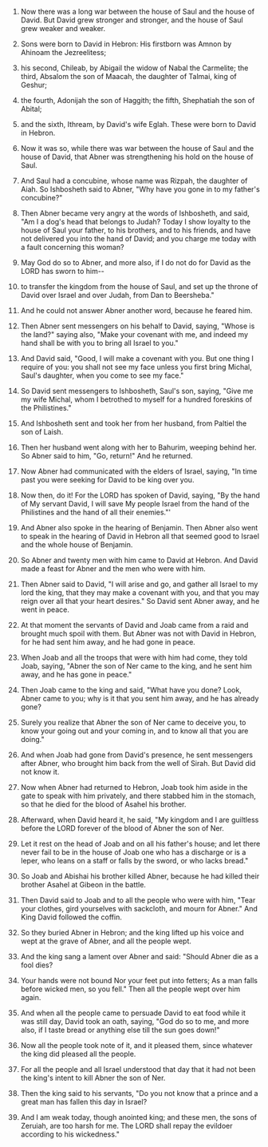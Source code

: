 
1. Now there was a long war between the house of Saul and the house of David. But David grew stronger and stronger, and the house of Saul grew weaker and weaker.

2. Sons were born to David in Hebron: His firstborn was Amnon by Ahinoam the Jezreelitess;

3. his second, Chileab, by Abigail the widow of Nabal the Carmelite; the third, Absalom the son of Maacah, the daughter of Talmai, king of Geshur;

4. the fourth, Adonijah the son of Haggith; the fifth, Shephatiah the son of Abital;

5. and the sixth, Ithream, by David's wife Eglah. These were born to David in Hebron.

6. Now it was so, while there was war between the house of Saul and the house of David, that Abner was strengthening his hold on the house of Saul.

7. And Saul had a concubine, whose name was Rizpah, the daughter of Aiah. So Ishbosheth said to Abner, "Why have you gone in to my father's concubine?"

8. Then Abner became very angry at the words of Ishbosheth, and said, "Am I a dog's head that belongs to Judah? Today I show loyalty to the house of Saul your father, to his brothers, and to his friends, and have not delivered you into the hand of David; and you charge me today with a fault concerning this woman?

9. May God do so to Abner, and more also, if I do not do for David as the LORD has sworn to him--

10. to transfer the kingdom from the house of Saul, and set up the throne of David over Israel and over Judah, from Dan to Beersheba."

11. And he could not answer Abner another word, because he feared him.

12. Then Abner sent messengers on his behalf to David, saying, "Whose is the land?" saying also, "Make your covenant with me, and indeed my hand shall be with you to bring all Israel to you."

13. And David said, "Good, I will make a covenant with you. But one thing I require of you: you shall not see my face unless you first bring Michal, Saul's daughter, when you come to see my face."

14. So David sent messengers to Ishbosheth, Saul's son, saying, "Give me my wife Michal, whom I betrothed to myself for a hundred foreskins of the Philistines."

15. And Ishbosheth sent and took her from her husband, from Paltiel the son of Laish.

16. Then her husband went along with her to Bahurim, weeping behind her. So Abner said to him, "Go, return!" And he returned.

17. Now Abner had communicated with the elders of Israel, saying, "In time past you were seeking for David to be king over you.

18. Now then, do it! For the LORD has spoken of David, saying, "By the hand of My servant David, I will save My people Israel from the hand of the Philistines and the hand of all their enemies."'

19. And Abner also spoke in the hearing of Benjamin. Then Abner also went to speak in the hearing of David in Hebron all that seemed good to Israel and the whole house of Benjamin.

20. So Abner and twenty men with him came to David at Hebron. And David made a feast for Abner and the men who were with him.

21. Then Abner said to David, "I will arise and go, and gather all Israel to my lord the king, that they may make a covenant with you, and that you may reign over all that your heart desires." So David sent Abner away, and he went in peace.

22. At that moment the servants of David and Joab came from a raid and brought much spoil with them. But Abner was not with David in Hebron, for he had sent him away, and he had gone in peace.

23. When Joab and all the troops that were with him had come, they told Joab, saying, "Abner the son of Ner came to the king, and he sent him away, and he has gone in peace."

24. Then Joab came to the king and said, "What have you done? Look, Abner came to you; why is it that you sent him away, and he has already gone?

25. Surely you realize that Abner the son of Ner came to deceive you, to know your going out and your coming in, and to know all that you are doing."

26. And when Joab had gone from David's presence, he sent messengers after Abner, who brought him back from the well of Sirah. But David did not know it.

27. Now when Abner had returned to Hebron, Joab took him aside in the gate to speak with him privately, and there stabbed him in the stomach, so that he died for the blood of Asahel his brother.

28. Afterward, when David heard it, he said, "My kingdom and I are guiltless before the LORD forever of the blood of Abner the son of Ner.

29. Let it rest on the head of Joab and on all his father's house; and let there never fail to be in the house of Joab one who has a discharge or is a leper, who leans on a staff or falls by the sword, or who lacks bread."

30. So Joab and Abishai his brother killed Abner, because he had killed their brother Asahel at Gibeon in the battle.

31. Then David said to Joab and to all the people who were with him, "Tear your clothes, gird yourselves with sackcloth, and mourn for Abner." And King David followed the coffin.

32. So they buried Abner in Hebron; and the king lifted up his voice and wept at the grave of Abner, and all the people wept.

33. And the king sang a lament over Abner and said: "Should Abner die as a fool dies?

34. Your hands were not bound Nor your feet put into fetters; As a man falls before wicked men, so you fell." Then all the people wept over him again.

35. And when all the people came to persuade David to eat food while it was still day, David took an oath, saying, "God do so to me, and more also, if I taste bread or anything else till the sun goes down!"

36. Now all the people took note of it, and it pleased them, since whatever the king did pleased all the people.

37. For all the people and all Israel understood that day that it had not been the king's intent to kill Abner the son of Ner.

38. Then the king said to his servants, "Do you not know that a prince and a great man has fallen this day in Israel?

39. And I am weak today, though anointed king; and these men, the sons of Zeruiah, are too harsh for me. The LORD shall repay the evildoer according to his wickedness."



